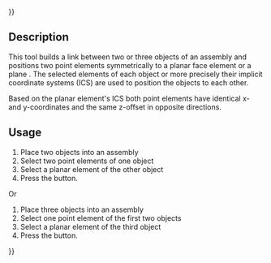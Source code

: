 {{UnfinishedDocu{{#translation:}}}}
<languages/>

{{Docnav
|[[Assembly3_ConstraintEqualAngle|Equal angle]]
|[[Assembly3_ConstraintSymmetricHorizontal|Symmetric horizontal]]
|[[Assembly3_Workbench|Assembly3]]
|IconL=Assembly_ConstraintEqualAngle.svg
|IconR=Assembly_ConstraintGeneral.svg
|IconC=Assembly3_workbench_icon.svg
}}

{{GuiCommand
|Name=Assembly3 ConstraintPointsSymmetric
|Icon=Assembly_ConstraintPointsSymmetric.svg
|Workbenches=[[Assembly3_Workbench|Assembly3]]
}}

== Description ==

This tool builds a link between two or three objects of an assembly and positions two point elements symmetrically to a planar face element or a plane . The selected elements of each object or more precisely their implicit coordinate systems (ICS) are used to position the objects to each other.

Based on the planar element's ICS both point elements have identical x- and y-coordinates and the same z-offset in opposite directions.


== Usage == 

# Place two objects into an assembly
# Select two point elements of one object
# Select a planar element of the other object
# Press the {{Button|[[Image:Assembly_ConstraintPointsSymmetric.svg|16px]] [[Assembly3_ConstraintPointsSymmetric|Points symmetric]]}} button.

Or

# Place three objects into an assembly
# Select one point element of the first two objects
# Select a planar element of the third object
# Press the {{Button|[[Image:Assembly_ConstraintPointsSymmetric.svg|16px]] [[Assembly3_ConstraintPointsSymmetric|Points symmetric]]}} button.

   
{{Docnav
|[[Assembly3_ConstraintEqualAngle|Equal angle]]
|[[Assembly3_ConstraintSymmetricHorizontal|Symmetric horizontal]]
|[[Assembly3_Workbench|Assembly3]]
|IconL=Assembly_ConstraintEqualAngle.svg
|IconR=Assembly_ConstraintGeneral.svg
|IconC=Assembly3_workbench_icon.svg
}}

{{Userdocnavi{{#translation:}}}}